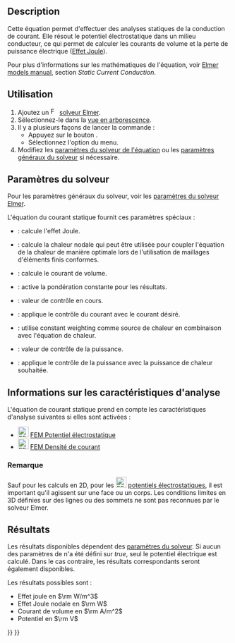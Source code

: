 <languages/>

{{Docnav/fr
|[[FEM_EquationMagnetodynamic2D/fr|Équation magnétodynamique 2D]]
|[[FEM_EquationFlow/fr|Équation d'écoulement]]
|[[FEM_Workbench/fr|Atelier FEM]]
|IconL=FEM_EquationMagnetodynamic2D.svg
|IconR=FEM_EquationFlow.svg
|IconC=Workbench_FEM.svg
}}

{{GuiCommand/fr
|Name=FEM EquationStaticCurrent
|Name/fr=FEM Équation de courant statique
|MenuLocation=Résolution → Équations électromagnétiques → Équation de courant statique
|Workbenches=[[FEM_Workbench/fr|FEM]]
|Version=1.1
|SeeAlso=[[FEM_ConstraintElectrostaticPotential/fr|FEM Potentiel électrostatique]], [[FEM_ConstraintCurrentDensity/fr|FEM Densité de courant]], [[FEM_EquationHeat/fr|FEM Équation de chaleur]]
}}

==Description==

Cette équation permet d'effectuer des analyses statiques de la conduction de courant. Elle résout le potentiel électrostatique dans un milieu conducteur, ce qui permet de calculer les courants de volume et la perte de puissance électrique ([https://fr.wikipedia.org/wiki/Effet_Joule Effet Joule]).

Pour plus d'informations sur les mathématiques de l'équation, voir [https://www.elmerfem.org/blog/documentation/ Elmer models manual], section ''Static Current Conduction''.

<span id="Usage"></span>
==Utilisation==

# Ajoutez un [[Image:FEM_SolverElmer.svg|16px]] [[FEM_SolverElmer/fr#Équations|solveur Elmer]].
# Sélectionnez-le dans la [[Tree_view/fr|vue en arborescence]].
# Il y a plusieurs façons de lancer la commande :
#* Appuyez sur le bouton {{Button|[[Image:FEM_EquationStaticCurrent.svg|16px]] [[FEM_EquationStaticCurrent/fr|Équation de courant statique]]}}.
#* Sélectionnez l'option {{MenuCommand|Résolution → Équations électromagnétiques → [[Image:FEM_EquationStaticCurrent.svg|16px]] Équation de courant statique}} du menu.
# Modifiez les [[#Param.C3.A8tres_du_solveur|paramètres du solveur de l'équation]] ou les [[FEM_SolverElmer_SolverSettings/fr|paramètres généraux du solveur]] si nécessaire.

<span id="Solver_Settings"></span>
==Paramètres du solveur==

Pour les paramètres généraux du solveur, voir les [[FEM_SolverElmer_SolverSettings/fr|paramètres du solveur Elmer]].

L'équation du courant statique fournit ces paramètres spéciaux :
* {{PropertyData|Calculate Joule Heating}} : calcule l'effet Joule.
* {{PropertyData|Calculate Nodal Heating}} : calcule la chaleur nodale qui peut être utilisée pour coupler l'équation de la chaleur de manière optimale lors de l'utilisation de maillages d'éléments finis conformes.
* {{PropertyData|Calculate Volume Current}} : calcule le courant de volume.
* {{PropertyData|Constant Weights}} : active la pondération constante pour les résultats.
* {{PropertyData|Current}} : valeur de contrôle en cours.
* {{PropertyData|Current Control}} : applique le contrôle du courant avec le courant désiré.
* {{PropertyData|Heat Source}} : utilise constant weighting comme source de chaleur en combinaison avec l'équation de chaleur.
* {{PropertyData|Power}} : valeur de contrôle de la puissance.
* {{PropertyData|Power Control}} : applique le contrôle de la puissance avec la puissance de chaleur souhaitée.

<span id="Analysis_Feature_Information"></span>
==Informations sur les caractéristiques d'analyse==

L'équation de courant statique prend en compte les caractéristiques d'analyse suivantes si elles sont activées :

* [[Image:FEM_ConstraintElectrostaticPotential.svg|24px]] [[FEM_ConstraintElectrostaticPotential/fr|FEM Potentiel électrostatique]]
* [[Image:FEM_ConstraintCurrentDensity.svg|24px]] [[FEM_ConstraintCurrentDensity/fr|FEM Densité de courant]]

<span id="Note"></span>
===Remarque===

Sauf pour les calculs en 2D, pour les [[Image:FEM_ConstraintElectrostaticPotential.svg|24px]] [[FEM_ConstraintElectrostaticPotential/fr|potentiels électrostatiques]], il est important qu'il agissent sur une face ou un corps. Les conditions limites en 3D définies sur des lignes ou des sommets ne sont pas reconnues par le solveur Elmer.

<span id="Results"></span>
==Résultats==

Les résultats disponibles dépendent des [[#Param.C3.A8tres_du_solveur|paramètres du solveur]]. Si aucun des paramètres de {{PropertyData|Calculate *}} n'a été défini sur ''true'', seul le potentiel électrique est calculé. Dans le cas contraire, les résultats correspondants seront également disponibles.

Les résultats possibles sont :
* Effet joule en <math>\rm W/m^3</math>
* Effet Joule nodale en <math>\rm W</math>
* Courant de volume en <math>\rm A/m^2</math>
* Potentiel en <math>\rm V</math>


{{Docnav/fr
|[[FEM_EquationMagnetodynamic2D/fr|Équation magnétodynamique 2D]]
|[[FEM_EquationFlow/fr|Équation d'écoulement]]
|[[FEM_Workbench/fr|Atelier FEM]]
|IconL=FEM_EquationMagnetodynamic2D.svg
|IconR=FEM_EquationFlow.svg
|IconC=Workbench_FEM.svg
}}

{{FEM_Tools_navi{{#translation:}}}}
{{Userdocnavi{{#translation:}}}}